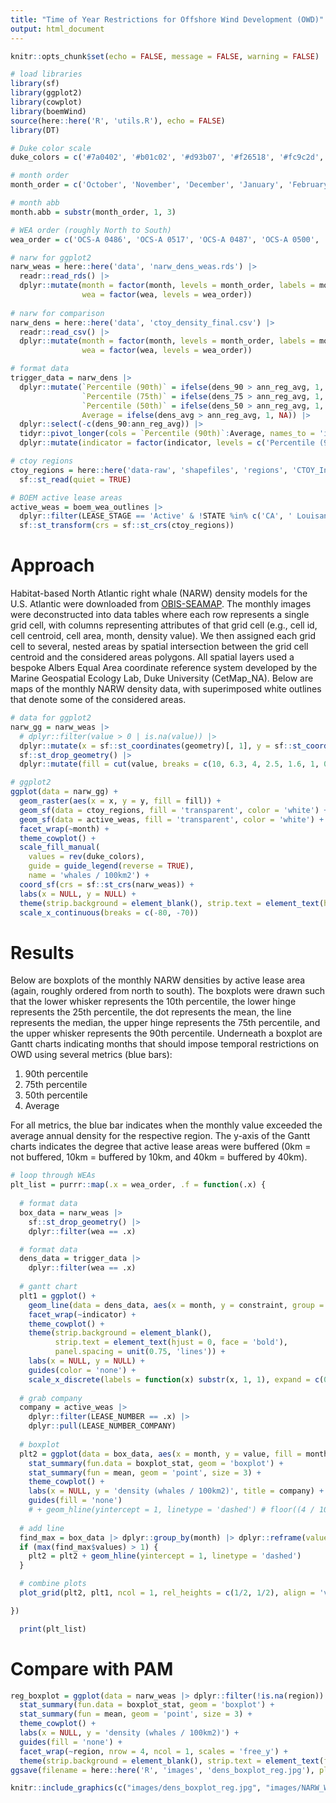 ```yaml
---
title: "Time of Year Restrictions for Offshore Wind Development (OWD)"
output: html_document
---
```


```r
knitr::opts_chunk$set(echo = FALSE, message = FALSE, warning = FALSE)

# load libraries
library(sf)
library(ggplot2)
library(cowplot)
library(boemWind)
source(here::here('R', 'utils.R'), echo = FALSE)
library(DT)

# Duke color scale
duke_colors = c('#7a0402', '#b01c02', '#d93b07', '#f26518', '#fc9c2d', '#f2c738', '#d0e835', '#a3fc3d', '#65fc6a', '#2deba2', '#24ced4', '#39a8f7', '#4678eb', '#4346ab', '#30123b')

# month order
month_order = c('October', 'November', 'December', 'January', 'February', 'March', 'April', 'May', 'June', 'July', 'August', 'September')

# month abb
month.abb = substr(month_order, 1, 3)

# WEA order (roughly North to South)
wea_order = c('OCS-A 0486', 'OCS-A 0517', 'OCS-A 0487', 'OCS-A 0500', 'OCS-A 0501', 'OCS-A 0534', 'OCS-A 0520', 'OCS-A 0521', 'OCS-A 0522', 'OCS-A 0512', 'OCS-A 0544', 'OCS-A 0537', 'OCS-A 0538', 'OCS-A 0539', 'OCS-A 0541', 'OCS-A 0542', 'OCS-A 0549', 'OCS-A 0499', 'OCS-A 0498', 'OCS-A 0532', 'OCS-A 0482', 'OCS-A 0519', 'OCS-A 0490', 'OCS-A 0483', 'OCS-A 0508', 'OCS-A 0545', 'OCS-A 0546')
```

```r
# narw for ggplot2
narw_weas = here::here('data', 'narw_dens_weas.rds') |>
  readr::read_rds() |>
  dplyr::mutate(month = factor(month, levels = month_order, labels = month.abb),
                wea = factor(wea, levels = wea_order))
  
# narw for comparison
narw_dens = here::here('data', 'ctoy_density_final.csv') |>
  readr::read_csv() |>
  dplyr::mutate(month = factor(month, levels = month_order, labels = month.abb),
                wea = factor(wea, levels = wea_order))

# format data
trigger_data = narw_dens |> 
  dplyr::mutate(`Percentile (90th)` = ifelse(dens_90 > ann_reg_avg, 1, NA),
                `Percentile (75th)` = ifelse(dens_75 > ann_reg_avg, 1, NA),
                `Percentile (50th)` = ifelse(dens_50 > ann_reg_avg, 1, NA),
                Average = ifelse(dens_avg > ann_reg_avg, 1, NA)) |> 
  dplyr::select(-c(dens_90:ann_reg_avg)) |> 
  tidyr::pivot_longer(cols = `Percentile (90th)`:Average, names_to = 'indicator', values_to = 'value') |>
  dplyr::mutate(indicator = factor(indicator, levels = c('Percentile (90th)', 'Percentile (75th)', 'Percentile (50th)', 'Average')))

# ctoy regions
ctoy_regions = here::here('data-raw', 'shapefiles', 'regions', 'CTOY_Investigation.shp') |>
  sf::st_read(quiet = TRUE) 

# BOEM active lease areas
active_weas = boem_wea_outlines |>
  dplyr::filter(LEASE_STAGE == 'Active' & !STATE %in% c('CA', ' Louisanna/Texas') & LEASE_TYPE != 'Easement' & LEASE_NUMBER_COMPANY != 'OCS-A 0506 - The Narragansett Electric Company') |>
  sf::st_transform(crs = sf::st_crs(ctoy_regions))
```

# Approach

Habitat-based North Atlantic right whale (NARW) density models for the U.S. Atlantic were downloaded from [OBIS-SEAMAP](https://seamap.env.duke.edu/models/Duke/EC/). The monthly images were deconstructed into data tables where each row represents a single grid cell, with columns representing attributes of that grid cell (e.g., cell id, cell centroid, cell area, month, density value). We then assigned each grid cell to several, nested areas by spatial intersection between the grid cell centroid and the considered areas polygons. All spatial layers used a bespoke Albers Equal Area coordinate reference system developed by the Marine Geospatial Ecology Lab, Duke University (CetMap_NA). Below are maps of the monthly NARW density data, with superimposed white outlines that denote some of the considered areas.

```r
# data for ggplot2
narw_gg = narw_weas |>
  # dplyr::filter(value > 0 | is.na(value)) |>
  dplyr::mutate(x = sf::st_coordinates(geometry)[, 1], y = sf::st_coordinates(geometry)[, 2]) |>
  sf::st_drop_geometry() |>
  dplyr::mutate(fill = cut(value, breaks = c(10, 6.3, 4, 2.5, 1.6, 1, 0.63, 0.40, 0.25, 0.16, 0.10, 0.063, 0.040, 0.025, 0.016, 0), include.lowest = TRUE))

# ggplot2
ggplot(data = narw_gg) + 
  geom_raster(aes(x = x, y = y, fill = fill)) + 
  geom_sf(data = ctoy_regions, fill = 'transparent', color = 'white') +
  geom_sf(data = active_weas, fill = 'transparent', color = 'white') +
  facet_wrap(~month) + 
  theme_cowplot() +
  scale_fill_manual(
    values = rev(duke_colors), 
    guide = guide_legend(reverse = TRUE),
    name = 'whales / 100km2') + 
  coord_sf(crs = sf::st_crs(narw_weas)) + 
  labs(x = NULL, y = NULL) + 
  theme(strip.background = element_blank(), strip.text = element_text(hjust = 0, face = 'bold')) + 
  scale_x_continuous(breaks = c(-80, -70))
```

# Results

Below are boxplots of the monthly NARW densities by active lease area (again, roughly ordered from north to south). The boxplots were drawn such that the lower whisker represents the 10th percentile, the lower hinge represents the 25th percentile, the dot represents the mean, the line represents the median, the upper hinge represents the 75th percentile, and the upper whisker represents the 90th percentile. Underneath a boxplot are Gantt charts indicating months that should impose temporal restrictions on OWD using several metrics (blue bars):

1)  90th percentile
2)  75th percentile
3)  50th percentile
4)  Average

For all metrics, the blue bar indicates when the monthly value exceeded the average annual density for the respective region. The y-axis of the Gantt charts indicates the degree that active lease areas were buffered (0km = not buffered, 10km = buffered by 10km, and 40km = buffered by 40km).

```r
# loop through WEAs
plt_list = purrr::map(.x = wea_order, .f = function(.x) {
  
  # format data
  box_data = narw_weas |> 
    sf::st_drop_geometry() |> 
    dplyr::filter(wea == .x)

  # format data
  dens_data = trigger_data |> 
    dplyr::filter(wea == .x)
  
  # gantt chart
  plt1 = ggplot() + 
    geom_line(data = dens_data, aes(x = month, y = constraint, group = constraint, color = value),  linewidth = 10) + 
    facet_wrap(~indicator) + 
    theme_cowplot() + 
    theme(strip.background = element_blank(), 
          strip.text = element_text(hjust = 0, face = 'bold'),
          panel.spacing = unit(0.75, 'lines')) + 
    labs(x = NULL, y = NULL) + 
    guides(color = 'none') + 
    scale_x_discrete(labels = function(x) substr(x, 1, 1), expand = c(0, 0))
  
  # grab company
  company = active_weas |>
    dplyr::filter(LEASE_NUMBER == .x) |>
    dplyr::pull(LEASE_NUMBER_COMPANY)
  
  # boxplot
  plt2 = ggplot(data = box_data, aes(x = month, y = value, fill = month)) +
    stat_summary(fun.data = boxplot_stat, geom = 'boxplot') + 
    stat_summary(fun = mean, geom = 'point', size = 3) + 
    theme_cowplot() + 
    labs(x = NULL, y = 'density (whales / 100km2)', title = company) + 
    guides(fill = 'none') 
    # + geom_hline(yintercept = 1, linetype = 'dashed') # floor((4 / 100) / 3.429904 * 100)
  
  # add line 
  find_max = box_data |> dplyr::group_by(month) |> dplyr::reframe(values = boxplot_stat(value))
  if (max(find_max$values) > 1) {
    plt2 = plt2 + geom_hline(yintercept = 1, linetype = 'dashed')
  }

  # combine plots
  plot_grid(plt2, plt1, ncol = 1, rel_heights = c(1/2, 1/2), align = 'v', axis = 'left')

})
```

```r
  print(plt_list)
```

# Compare with PAM

```r
reg_boxplot = ggplot(data = narw_weas |> dplyr::filter(!is.na(region)) |> dplyr::mutate(region = factor(region, levels = c('Gulf of Maine', 'Southern New England', 'Mid-Atlantic', 'Southeast')), month = factor(month, levels = month.abb[c(7:12, 1:6)])), aes(x = month, y = value, fill = month)) + 
  stat_summary(fun.data = boxplot_stat, geom = 'boxplot') + 
  stat_summary(fun = mean, geom = 'point', size = 3) + 
  theme_cowplot() + 
  labs(x = NULL, y = 'density (whales / 100km2)') + 
  guides(fill = 'none') + 
  facet_wrap(~region, nrow = 4, ncol = 1, scales = 'free_y') + 
  theme(strip.background = element_blank(), strip.text = element_text(face = 'bold', hjust = 0)) 
ggsave(filename = here::here('R', 'images', 'dens_boxplot_reg.jpg'), plot = reg_boxplot, width = 3000, height = 2700, units = 'px')
```

```r
knitr::include_graphics(c("images/dens_boxplot_reg.jpg", "images/NARW_Weekly_Presence_OSW-regions_2015-2023.jpg"))
``` 

<!-- ![The predicted monthly density of NARWs summarized by region from  Roberts et al. (2016, 2023).](images/dens_boxplot_reg.jpg) -->

<!-- ![The average number of days per week (per site / recorder) with NARW presence summarized by region between years 2015 - 2023.](images/NARW_Weekly_Presence_OSW-regions_2015-2023.jpg) -->
